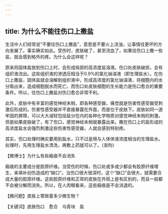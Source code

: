 ```yaml
---
---
---
```

title: 为什么不能往伤口上撒盐
---




生活中人们经常说“不要往伤口上撒盐”，意思是不要火上浇油，让事情往更坏的方向发展了。事实确实如此。受伤时，皮肤破了，甚至流血了，如果往伤口上撒一些盐，就会感到格外的疼。为什么会这样呢？

原来将固体盐放到伤口上时，会形成局部的高浓度盐溶液。伤口处皮肤破损，会有组织液流出。这些组织液的渗透压相当于0.9%的氯化钠溶液（即生理盐水）。在伤口上撒盐，固体盐就会溶解到组织液中，形成高浓度的氯化钠溶液，将细胞内的水分吸出来，造成细胞脱水而死亡。而伤口处皮肤细胞的生长能力是伤口愈合的重要条件。所以，往伤口上撒盐对伤口愈合非常不利。

此外，皮肤中有丰富的感觉神经末梢，即各种感受器，痛觉就是伤害性感受器受刺激后形成的。伤害性感受器并不直接暴露在外面，而是位于皮肤下。皮肤如同一道牢固的屏障，可以大大减轻包括盐分在内的各种化学物质对感觉神经末梢的刺激。但是如果皮肤破了，有了伤口，感觉神经末梢就暴露出来。撒在伤口上的盐形成的高浓度盐水会强烈刺激这些伤害性感受器，人就会感到特别疼。

其实，伤口处理时确实要用到盐水，只不过是用与人体体液浓度相当的生理盐水。处理时，先用生理盐水清洗，再敷上药就可以了。（吴昀）





【微博士】为什么有些瘢痕不会消失

瘢痕的主要成分是胶原纤维。当受伤的时候，伤口处或多或少都会有胶原纤维增生，来填补创伤造成的“缺口”。当伤口很大很深时，这个“缺口”会很大，就需要合成大量的胶原纤维。这些胶原纤维和正常的皮肤在外观上是有区别的，而且一般都不会被分解而消失。所以，在人肉眼看来，这些瘢痕是不会消退的。

【微问题】皮肤上寄居着多少微生物？

【关键词】皮肤伤口　愈合　乌青块　盐